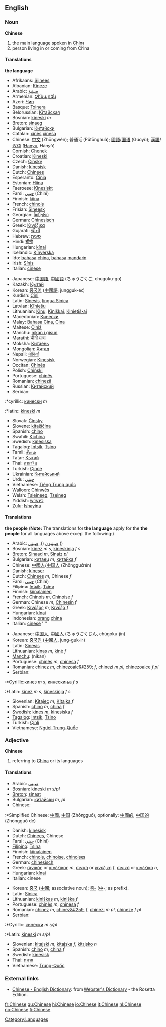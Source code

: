 {{interwiktionary|code=zh}}
{{Wikipedia}}
==English==
=== Noun ===
'''Chinese'''
#the main language spoken in [[China]]
#person living in or coming from China
====Translations====
'''the language'''
{{top}}
<!--languages from A to I go here-->
*Afrikaans: [[Sjinees]]
*Albanian: [[Kineze]]
*Arabic: [[صينية]]
*Armenian: [[Չինարեն]]
*Azeri: [[Чин]]
*Basque: [[Txinera]]
*Belorussian: [[Кітайская]]
*Bosnian: [[kineski]] ''m''
*Breton: [[sinaeg]] {{m}}
*Bulgarian: [[Китайски]]
*Catalan: [[xinès]] {{m}} [[xinesa]] {{f}}
*Chinese: [[中文]] (Zhōngwén); 普通话 (Pǔtōnghuà); [[國語]]/[[国语]] (Gúoyŭ); [[漢語]]/[[汉语]] ([[Hanyu]], Hànyŭ)
*Cornish: [[Chenek]]
*Croatian: [[Kineski]]
*Czech: [[Čínský]]
*Danish: [[kinesisk]]
*Dutch: [[Chinees]] {{n}}
*Esperanto: [[Ĉinia]]
*Estonian: [[Hiina]]
*Faeroese: [[Kinesiskt]]
*Farsi: [[چيني]] (Chini)
*Finnish: [[kiina]]
*French: [[chinois]] {{m}}
*Frisian: [[Sineesk]]
*Georgian: [[ჩინური]]
*German: [[Chinesisch]] {{n}}
*Greek: [[Κινέζικα]]
*Gujarati: [[ચીની]]
*Hebrew: [[סינית]]
*Hindi: [[चीनी]]
*Hungarian: [[kínai]]
*Icelandic: [[Kínverska]]
*Ido: [[bahasa]] [[china]], [[bahasa]] [[mandarin]]
*Irish: [[Sínis]]
*Italian: [[cinese]]
{{mid}}
<!--languages from J to Z go here-->
*Japanese: [[中国語]], [[中國語]] (ちゅうごくご, chūgoku-go)
*Kazakh: [[Қытай]]
*Korean: [[중국어]] ([[中國語]], jungguk-eo)
*Kurdish: [[Çînî]]
*Latin: [[Sinesis]], [[lingua Sinica]]
*Latvian: [[Ķīniešu]]
*Lithuanian: [[Kinų]], [[Kiniškai]], [[Kinietiškai]]
*Macedonian: [[Кинески]]
*Malay: [[Bahasa Cina]], [[Cina]]
*Maltese: [[Ċiniż]]
*Manchu: [[nikan i gisun]]
*Marathi: [[चीनी भाषा]]
*Moksha: [[Китаень]]
*Mongolian: [[Хятад]]
*Nepali: [[चीनियाँ]]
*Norwegian: [[Kinesisk]]
*Occitan: [[Chinès]]
*Polish: [[Chiński]]
*Portuguese: [[chinês]]
*Romanian: [[chineză]]
*Russian: [[Китайский]]
*Serbian:
:*cyrillic: [[кинески]] ''m''
:*latin:: [[kineski]] ''m''
*Slovak: [[Čínsky]]
*Slovene: [[kitajščina]] {{f}}
*Spanish: [[chino]]
*Swahili: [[Kichina]]
*Swedish: [[kinesiska]]
*Tagalog: [[Intsík]], [[Tsino]]
*Tamil: [[சீனம்]]
*Tatar: [[Кытай]]
*Thai: [[ภาษาจีน]]
*Turkish: [[Çince]]
*Ukrainian: [[Китайський]]
*Urdu: [[چيني]]
*Vietnamese: [[Tiếng Trung quốc]]
*Walloon: [[Chinwès]]
*Welsh: [[Tsieineeg]], [[Tseineg]]
*Yiddish: [[כינעזיש]]
*Zulu: [[Ishayina]]
{{bottom}}

====Translations====
'''the people'''
('''Note:''' The translations for '''the language''' apply for the '''the people''' for all languages above except the following:)
{{top}}
<!--languages from A to I go here-->
*Arabic: [[صينيون]]  (), [[صيني]]  ()
*Bosnian: [[kinez]] ''m s'', [[kineskinja]] ''f s''
*[[Breton]]: [[Sinaad]] ''m'', [[Sinaiz]] ''pl''
*Bulgarian: [[китаец]] ''m'', [[китайка]] ''f''
*Chinese: [[中國人]]/[[中国人]] (Zhōngguórén)
*Danish: [[kineser]]
*Dutch: [[Chinees]] ''m'', Chinese ''f''
*Farsi: [[چيني]] (Chini)
*Filipino: [[Intsik]], [[Tsino]]
*Finnish: [[kiinalainen]]
*French: [[Chinois]] ''m'', [[Chinoise]] ''f''
*German: Chinese ''m'', [[Chinesin]] ''f''
*Greek: [[Κινέζος]] ''m'', [[Κινέζα]] ''f''
*Hungarian: [[kínai]]
*Indonesian: [[orang]] [[china]]
*Italian: [[cinese]] ''''
{{mid}}
<!--languages from J to Z go here-->
*Japanese: [[中国人]], [[中國人]] (ちゅうごくじん, chūgoku-jin)
*Korean: [[중국인]] ([[中國人]], jung-guk-in)
*Latin: [[Sinesis]]
*Lithuanian: [[kinas]] ''m'', [[kinė]] ''f''
*[[Manchu]]: (nikan)
*Portuguese: [[chinês]] ''m'', [[chinesa]] ''f''
*Romanian: [[chinez]] ''m'', [[chinezoaic&#259;]] ''f'', [[chinezi]] ''m pl'', [[chinezoaice]] ''f pl''
*Serbian:
:*Cyrillic:[[кинез]] ''m s'', [[кинескиња]] ''f s''
:*Latin: [[kinez]] ''m s'', [[kineskinja]] ''f s''
*Slovenian: [[Kitajec]] ''m'', [[Kitajka]] ''f''
*Spanish: [[chino]] ''m'', [[china]] ''f''
*Swedish: [[kines]] ''m'', [[kinesiska]] ''f''
*[[Tagalog]]: [[Intsik]], [[Tsino]]
*Turkish: [[Çinli]]
*Vietnamese: [[Người Trung-Quốc]]
{{bottom}}

=== Adjective ===
'''Chinese'''
#referring to [[China]] or its languages
====Translations====
{{top}}
<!--languages from A to I go here-->
*Arabic: [[صيني]]
*Bosnian: [[kineski]] ''m s/pl''
*[[Breton]]: [[sinaat]]
*Bulgarian: [[китайски]] ''m'', ''pl''
*Chinese:
:*Simplified Chinese: [[中國]], [[中国]] (Zhōngguó), optionally: [[中國的]], [[中国的]] (Zhōngguó de)
*Danish: [[kinesisk]]
*Dutch: [[Chinees]], Chinese
*Farsi: [[چيني]] (Chini)
*[[Filipino]]: [[Tsina]]
*Finnish: [[kiinalainen]]
*French: [[chinois]], [[chinoise]], [[chinoises]]
*German: [[chinesisch]]
*Greek: [[σινικός]] or [[κινέζικος]] ''m'', [[σινική]] or [[κινέζικη]] ''f'', [[σινικό]] or [[κινέζικο]] ''n'',
*Hungarian: [[kínai]]
*Italian: [[cinese]]
{{mid}}
<!--languages from J to Z go here-->
*Korean: [[중국]] ([[中國]]; associative noun); [[중-]] ([[中]]-; as prefix).
*Latin: [[Sinica]]
*Lithuanian: [[kiniškas]] ''m'', [[kiniška]] ''f''
*Portuguese: [[chinês]] ''m'', [[chinesa]] ''f''
*Romanian: [[chinez]] ''m'', [[chinez&#259;]] ''f'', [[chinezi]] ''m pl'', [[chineze]] ''f pl''
*Serbian:
:*Cyrillic: [[кинески]] ''m s/pl''
:*Latin: [[kineski]] ''m s/pl''
*Slovenian: [[kitajski]] ''m'', [[kitajska]] ''f'', [[kitajsko]] ''n''
*Spanish: [[chino]] ''m'', [[china]] ''f''
*Swedish: [[kinesisk]]
*Thai: [[หมวย]]
*Vietnamese: [[Trung-Quốc]]
{{bottom}}

===External links===
*[http://www.websters-online-dictionary.org/definition/Chinese-english/ Chinese - English Dictionary]: from [http://www.websters-online-dictionary.org/ Webster's Dictionary] - the Rosetta Edition.
[[Category:Languages]]

[[fr:Chinese]]
[[gu:Chinese]]
[[hi:Chinese]]
[[io:Chinese]]
[[it:Chinese]]
[[nl:Chinese]]
[[no:Chinese]]
[[fi:Chinese]]